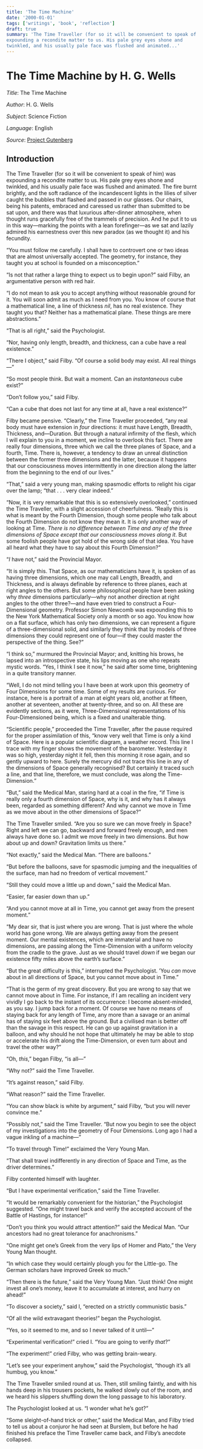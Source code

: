 ```yaml
---
title: 'The Time Machine'
date: '2000-01-01'
tags: ['writings', 'book', 'reflection']
draft: true
summary: 'The Time Traveller (for so it will be convenient to speak of him) was
expounding a recondite matter to us. His pale grey eyes shone and
twinkled, and his usually pale face was flushed and animated...'
---
```


# The Time Machine by H. G. Wells

_Title_: The Time Machine

_Author_: H. G. Wells

_Subject_: Science Fiction

_Language_: English

_Source_: [Project Gutenberg](https://www.gutenberg.org/ebooks/35)

## Introduction

The Time Traveller (for so it will be convenient to speak of him) was
expounding a recondite matter to us. His pale grey eyes shone and
twinkled, and his usually pale face was flushed and animated. The fire
burnt brightly, and the soft radiance of the incandescent lights in the
lilies of silver caught the bubbles that flashed and passed in our
glasses. Our chairs, being his patents, embraced and caressed us rather
than submitted to be sat upon, and there was that luxurious
after-dinner atmosphere, when thought runs gracefully free of the
trammels of precision. And he put it to us in this way—marking the
points with a lean forefinger—as we sat and lazily admired his
earnestness over this new paradox (as we thought it) and his fecundity.

“You must follow me carefully. I shall have to controvert one or two
ideas that are almost universally accepted. The geometry, for instance,
they taught you at school is founded on a misconception.”

“Is not that rather a large thing to expect us to begin upon?” said
Filby, an argumentative person with red hair.

“I do not mean to ask you to accept anything without reasonable ground
for it. You will soon admit as much as I need from you. You know of
course that a mathematical line, a line of thickness _nil_, has no real
existence. They taught you that? Neither has a mathematical plane.
These things are mere abstractions.”

“That is all right,” said the Psychologist.

“Nor, having only length, breadth, and thickness, can a cube have a
real existence.”

“There I object,” said Filby. “Of course a solid body may exist. All
real things—”

“So most people think. But wait a moment. Can an _instantaneous_ cube
exist?”

“Don’t follow you,” said Filby.

“Can a cube that does not last for any time at all, have a real
existence?”

Filby became pensive. “Clearly,” the Time Traveller proceeded, “any
real body must have extension in _four_ directions: it must have
Length, Breadth, Thickness, and—Duration. But through a natural
infirmity of the flesh, which I will explain to you in a moment, we
incline to overlook this fact. There are really four dimensions, three
which we call the three planes of Space, and a fourth, Time. There is,
however, a tendency to draw an unreal distinction between the former
three dimensions and the latter, because it happens that our
consciousness moves intermittently in one direction along the latter
from the beginning to the end of our lives.”

“That,” said a very young man, making spasmodic efforts to relight his
cigar over the lamp; “that . . . very clear indeed.”

“Now, it is very remarkable that this is so extensively overlooked,”
continued the Time Traveller, with a slight accession of cheerfulness.
“Really this is what is meant by the Fourth Dimension, though some
people who talk about the Fourth Dimension do not know they mean it. It
is only another way of looking at Time. _There is no difference between
Time and any of the three dimensions of Space except that our
consciousness moves along it_. But some foolish people have got hold of
the wrong side of that idea. You have all heard what they have to say
about this Fourth Dimension?”

“_I_ have not,” said the Provincial Mayor.

“It is simply this. That Space, as our mathematicians have it, is
spoken of as having three dimensions, which one may call Length,
Breadth, and Thickness, and is always definable by reference to three
planes, each at right angles to the others. But some philosophical
people have been asking why _three_ dimensions particularly—why not
another direction at right angles to the other three?—and have even
tried to construct a Four-Dimensional geometry. Professor Simon Newcomb
was expounding this to the New York Mathematical Society only a month
or so ago. You know how on a flat surface, which has only two
dimensions, we can represent a figure of a three-dimensional solid, and
similarly they think that by models of three dimensions they could
represent one of four—if they could master the perspective of the
thing. See?”

“I think so,” murmured the Provincial Mayor; and, knitting his brows,
he lapsed into an introspective state, his lips moving as one who
repeats mystic words. “Yes, I think I see it now,” he said after some
time, brightening in a quite transitory manner.

“Well, I do not mind telling you I have been at work upon this geometry
of Four Dimensions for some time. Some of my results are curious. For
instance, here is a portrait of a man at eight years old, another at
fifteen, another at seventeen, another at twenty-three, and so on. All
these are evidently sections, as it were, Three-Dimensional
representations of his Four-Dimensioned being, which is a fixed and
unalterable thing.

“Scientific people,” proceeded the Time Traveller, after the pause
required for the proper assimilation of this, “know very well that Time
is only a kind of Space. Here is a popular scientific diagram, a
weather record. This line I trace with my finger shows the movement of
the barometer. Yesterday it was so high, yesterday night it fell, then
this morning it rose again, and so gently upward to here. Surely the
mercury did not trace this line in any of the dimensions of Space
generally recognised? But certainly it traced such a line, and that
line, therefore, we must conclude, was along the Time-Dimension.”

“But,” said the Medical Man, staring hard at a coal in the fire, “if
Time is really only a fourth dimension of Space, why is it, and why has
it always been, regarded as something different? And why cannot we move
in Time as we move about in the other dimensions of Space?”

The Time Traveller smiled. “Are you so sure we can move freely in
Space? Right and left we can go, backward and forward freely enough,
and men always have done so. I admit we move freely in two dimensions.
But how about up and down? Gravitation limits us there.”

“Not exactly,” said the Medical Man. “There are balloons.”

“But before the balloons, save for spasmodic jumping and the
inequalities of the surface, man had no freedom of vertical movement.”

“Still they could move a little up and down,” said the Medical Man.

“Easier, far easier down than up.”

“And you cannot move at all in Time, you cannot get away from the
present moment.”

“My dear sir, that is just where you are wrong. That is just where the
whole world has gone wrong. We are always getting away from the present
moment. Our mental existences, which are immaterial and have no
dimensions, are passing along the Time-Dimension with a uniform
velocity from the cradle to the grave. Just as we should travel _down_
if we began our existence fifty miles above the earth’s surface.”

“But the great difficulty is this,” interrupted the Psychologist. ’You
_can_ move about in all directions of Space, but you cannot move about
in Time.”

“That is the germ of my great discovery. But you are wrong to say that
we cannot move about in Time. For instance, if I am recalling an
incident very vividly I go back to the instant of its occurrence: I
become absent-minded, as you say. I jump back for a moment. Of course
we have no means of staying back for any length of Time, any more than
a savage or an animal has of staying six feet above the ground. But a
civilised man is better off than the savage in this respect. He can go
up against gravitation in a balloon, and why should he not hope that
ultimately he may be able to stop or accelerate his drift along the
Time-Dimension, or even turn about and travel the other way?”

“Oh, _this_,” began Filby, “is all—”

“Why not?” said the Time Traveller.

“It’s against reason,” said Filby.

“What reason?” said the Time Traveller.

“You can show black is white by argument,” said Filby, “but you will
never convince me.”

“Possibly not,” said the Time Traveller. “But now you begin to see the
object of my investigations into the geometry of Four Dimensions. Long
ago I had a vague inkling of a machine—”

“To travel through Time!” exclaimed the Very Young Man.

“That shall travel indifferently in any direction of Space and Time, as
the driver determines.”

Filby contented himself with laughter.

“But I have experimental verification,” said the Time Traveller.

“It would be remarkably convenient for the historian,” the Psychologist
suggested. “One might travel back and verify the accepted account of
the Battle of Hastings, for instance!”

“Don’t you think you would attract attention?” said the Medical Man.
“Our ancestors had no great tolerance for anachronisms.”

“One might get one’s Greek from the very lips of Homer and Plato,” the
Very Young Man thought.

“In which case they would certainly plough you for the Little-go. The
German scholars have improved Greek so much.”

“Then there is the future,” said the Very Young Man. “Just think! One
might invest all one’s money, leave it to accumulate at interest, and
hurry on ahead!”

“To discover a society,” said I, “erected on a strictly communistic
basis.”

“Of all the wild extravagant theories!” began the Psychologist.

“Yes, so it seemed to me, and so I never talked of it until—”

“Experimental verification!” cried I. “You are going to verify _that_?”

“The experiment!” cried Filby, who was getting brain-weary.

“Let’s see your experiment anyhow,” said the Psychologist, “though it’s
all humbug, you know.”

The Time Traveller smiled round at us. Then, still smiling faintly, and
with his hands deep in his trousers pockets, he walked slowly out of
the room, and we heard his slippers shuffling down the long passage to
his laboratory.

The Psychologist looked at us. “I wonder what he’s got?”

“Some sleight-of-hand trick or other,” said the Medical Man, and Filby
tried to tell us about a conjuror he had seen at Burslem, but before he
had finished his preface the Time Traveller came back, and Filby’s
anecdote collapsed.
